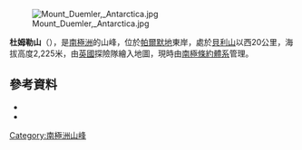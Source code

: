[[Image:Mount_Duemler,_Antarctica.jpg|thumb]]

{{coord|70|1|S|63|45|W|source:GNIS|display=title}}

'''杜姆勒山'''（{{lang-en|Mount Duemler}}），是[[南極洲|南極洲]]的山峰，位於[[帕爾默地|帕爾默地]]東岸，處於[[貝利山|貝利山]]以西20公里，海拔高度2,225米，由[[英國|英國]]探險隊繪入地圖，現時由[[南極條約體系|南極條約體系]]管理。

==參考資料==
*{{cite gnis | type = antarid | id = 4135| name = Duemler, Mount| accessdate = 2012-02-01}}
*{{usgs-gazetteer|id=4135|name=Duemler, Mount}}

{{Antarctica-geo-stub}}
[[Category:南極洲山峰|Category:南極洲山峰]]